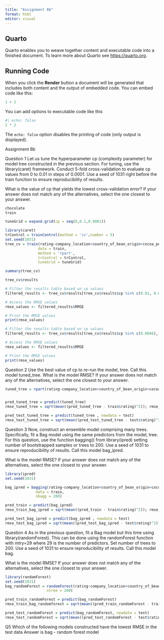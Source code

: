 ```yaml
---
title: "Assignment 8b"
format: html
editor: visual
---
```


## Quarto

Quarto enables you to weave together content and executable code into a finished document. To learn more about Quarto see <https://quarto.org>.

## Running Code

When you click the **Render** button a document will be generated that includes both content and the output of embedded code. You can embed code like this:

```r
1 + 1
```

You can add options to executable code like this

```r
#| echo: false
2 * 2
```

The `echo: false` option disables the printing of code (only output is displayed).


Assignment 8b


Question 1
Let us tune the hyperparameter cp (complexity parameter) for model tree constructed in the previous section. For tuning, use the library(caret) framework. Conduct 5-fold cross-validation to evaluate cp values from 0 to 0.01 in steps of 0.0001. Use a seed of 1031 right before the train function to ensure reproducibility of results.

What is the value of cp that yields the lowest cross-validation error? If your answer does not match any of the alternatives, select the one closest to your answer.
```r
chocolate
train

tuneGrid = expand.grid(cp = seq(0,0.1,0.0001))

library(caret)
trControl = trainControl(method = 'cv',number = 5)
set.seed(1031)
tree_cv = train(rating~company_location+country_of_bean_origin+cocoa_percent+ingredient_Beans+ingredient_Sugar+ingredient_Cocoa_Butter+ingredient_vanilla+ingredient_lecithin+ingredient_salt+sweet+nutty+cocoa+roasty+earthy+creamy+sandy+fatty+floral+intense+spicy+sour+vanilla+fruit+molasses+woody+sticky+coffee+rich+dried.fruit,
               data = train,
               method = 'rpart',
               trControl = trControl, 
               tuneGrid = tuneGrid)

summary(tree_cv)
```

```r
tree_cv$results
```

```r
# Filter the results table based on cp values
filtered_results <- tree_cv$results[tree_cv$results$cp %in% c(0.01, 0.0001,  0.0046, 0.0021), ]

# Access the RMSE values
rmse_values <- filtered_results$RMSE

# Print the RMSE values
print(rmse_values)

```

```r
# Filter the results table based on cp values
filtered_results <- tree_cv$results[tree_cv$results$cp %in% c(0.0046), ]

# Access the RMSE values
rmse_values <- filtered_results$RMSE

# Print the RMSE values
print(rmse_values)
```


Question 2
Use the best value of cp to re-run the model, tree. Call this model tuned_tree. What is the model RMSE? If your answer does not match any of the alternatives, select the one closest to your answer.

```r
tuned_tree = rpart(rating~company_location+country_of_bean_origin+cocoa_percent+ingredient_Beans+ingredient_Sugar+ingredient_Cocoa_Butter+ingredient_vanilla+ingredient_lecithin+ingredient_salt+sweet+nutty+cocoa+roasty+earthy+creamy+sandy+fatty+floral+intense+spicy+sour+vanilla+fruit+molasses+woody+sticky+coffee+rich+dried.fruit,data = train, method = 'anova', cp = 0.0046)


pred_tuned_tree = predict(tuned_tree)
rmse_tuned_tree = sqrt(mean((pred_tuned_tree - train$rating)^2)); rmse_tuned_tree

pred_test_tuned_tree = predict(tuned_tree , newdata = test)
rmse_test_tuned_tree = sqrt(mean((pred_test_tuned_tree - test$rating)^2)); rmse_test_tuned_tree
```


Question 3
Now, construct an ensemble model comprising many trees. Specifically, fit a Bag model using the same predictors from the model, tree. For this question, use the function bagging() from library(ipred) setting number of bootstrapped samples or trees to 200. Use a seed of 1031 to ensure reproducibility of results. Call this model bag_ipred.

What is the model RMSE? If your answer does not match any of the alternatives, select the one closest to your answer.

```r
library(ipred)
set.seed(1031)

bag_ipred = bagging(rating~company_location+country_of_bean_origin+cocoa_percent+ingredient_Beans+ingredient_Sugar+ingredient_Cocoa_Butter+ingredient_vanilla+ingredient_lecithin+ingredient_salt+sweet+nutty+cocoa+roasty+earthy+creamy+sandy+fatty+floral+intense+spicy+sour+vanilla+fruit+molasses+woody+sticky+coffee+rich+dried.fruit,
              data = train, 
              nbagg = 200)

pred_train = predict(bag_ipred)
rmse_train_bag_ipred = sqrt(mean((pred_train - train$rating)^2)); rmse_train_bag_ipred

pred_test_bag_ipred = predict(bag_ipred , newdata = test)
rmse_test_bag_ipred = sqrt(mean((pred_test_bag_ipred - test$rating)^2)); rmse_test_bag_ipred

```


Question 4
As in the previous question, fit a Bag model but this time using library(randomForest). This can be done using the randomForest function with mtry=29 where 29 is the number of predictors. Set number of trees to 200. Use a seed of 1031 to ensure reproducibility of results. Call this model bag.

What is the model RMSE? If your answer does not match any of the alternatives, select the one closest to your answer.

```r
library(randomForest)
set.seed(1031)
bag_randomForest = randomForest(rating~company_location+country_of_bean_origin+cocoa_percent+ingredient_Beans+ingredient_Sugar+ingredient_Cocoa_Butter+ingredient_vanilla+ingredient_lecithin+ingredient_salt+sweet+nutty+cocoa+roasty+earthy+creamy+sandy+fatty+floral+intense+spicy+sour+vanilla+fruit+molasses+woody+sticky+coffee+rich+dried.fruit, train, mtry = 29,
                   ntree = 200)

pred_train_randomForest = predict(bag_randomForest)
rmse_train_bag_randomforest = sqrt(mean((pred_train_randomForest - train$rating)^2)); rmse_train_bag_randomforest

pred_test_randomForest = predict(bag_randomForest, newdata = test)
rmse_test_randomForest = sqrt(mean((pred_test_randomForest - test$rating)^2)); rmse_test_randomForest
```


Q5 Which of the following models constructed have the lowest RMSE in the test data
Answer is bag - random forest model